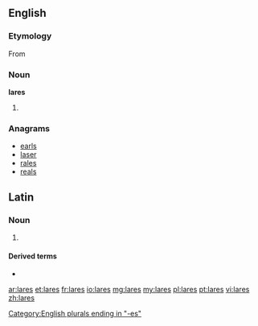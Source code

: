 {{also|Lares}}
==English==

===Etymology===
From {{etym|la}} {{term|lares|lang=la}}

===Noun===
'''lares'''

# {{plural of|lar}}

===Anagrams===
* [[earls#English|earls]]
* [[laser#English|laser]]
* [[rales#English|rales]]
* [[reals#English|reals]]

==Latin==

===Noun===
{{head|la|noun}}

# {{plural of|lar}}

====Derived terms====
* {{l|la|Lares}}

[[Category:English plurals ending in "-es"]]

[[ar:lares]]
[[et:lares]]
[[fr:lares]]
[[io:lares]]
[[mg:lares]]
[[my:lares]]
[[pl:lares]]
[[pt:lares]]
[[vi:lares]]
[[zh:lares]]